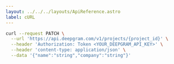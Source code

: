 ---
layout: ../../../layouts/ApiReference.astro
label: cURL
---

```bash
curl --request PATCH \
  --url 'https://api.deepgram.com/v1/projects/{project_id}' \
  --header 'Authorization: Token <YOUR_DEEPGRAM_API_KEY>' \
  --header 'content-type: application/json' \
  --data '{"name":"string","company":"string"}'
```
